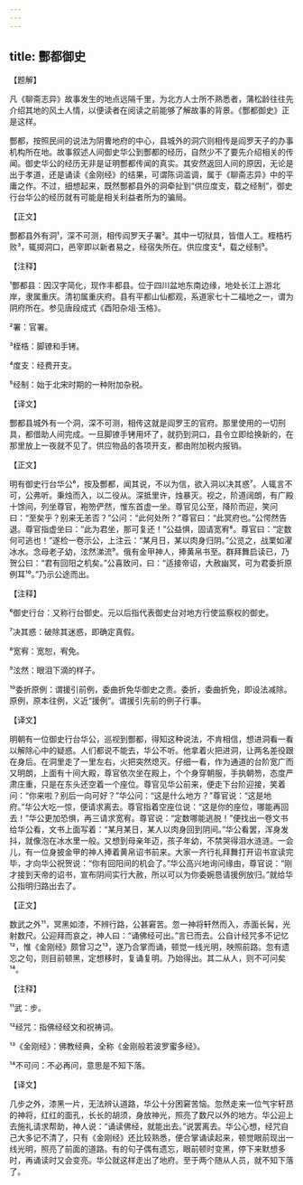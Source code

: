 ```yaml
---
---
---
```

title: 酆都御史
---




【题解】


凡《聊斋志异》故事发生的地点远隔千里，为北方人士所不熟悉者，蒲松龄往往先介绍其地的风土人情，以便读者在阅读之前能够了解故事的背景。《酆都御史》正是这样。

酆都，按照民间的说法为阴曹地府的中心，县城外的洞穴则相传是阎罗天子的办事机构所在地。故事叙述人间御史华公到酆都的经历，自然少不了要先介绍相关的传闻。御史华公的经历无非是证明酆都传闻的真实。其安然返回人间的原因，无论是出于孝道，还是诵读《金刚经》的结果，可谓陈词滥调，属于《聊斋志异》中的平庸之作。不过，细想起来，既然酆都县外的洞牵扯到“供应度支，载之经制”，御史行台华公的经历就有可能是相关利益者所为的骗局。


【正文】

酆都县外有洞¹，深不可测，相传阎罗天子署²。其中一切狱具，皆借人工。桎梏朽败³，辄掷洞口，邑宰即以新者易之，经宿失所在。供应度支⁴，载之经制⁵。

【注释】


¹酆都县：因汉字简化，现作丰都县。位于四川盆地东南边缘，地处长江上游北岸，隶属重庆。清初属重庆府。县有平都山仙都观，系道家七十二福地之一，谓为阴府所在。参见唐段成式《酉阳杂俎·玉格》。

²署：官署。

³桎梏：脚镣和手铐。

⁴度支：经费开支。

⁵经制：始于北宋时期的一种附加杂税。





【译文】


酆都县城外有一个洞，深不可测，相传这就是阎罗王的官府。那里使用的一切刑具，都借助人间完成。一旦脚镣手铐用坏了，就扔到洞口，县令立即给换新的，在那里放上一夜就不见了。供应物品的各项开支，都由附加税内报销。


【正文】

明有御史行台华公⁶，按及酆都，闻其说，不以为信，欲入洞以决其惑⁷。人辄言不可，公弗听。秉烛而入，以二役从。深抵里许，烛暴灭。视之，阶道阔朗，有广殿十馀间，列坐尊官，袍笏俨然，惟东首虚一坐。尊官见公至，降阶而迎，笑问曰：“至矣乎？别来无恙否？”公问：“此何处所？”尊官曰：“此冥府也。”公愕然告退。尊官指虚坐曰：“此为君坐，那可复还！”公益惧，固请宽宥⁸。尊官曰：“定数何可逃也！”遂检一卷示公，上注云：“某月日，某以肉身归阴。”公览之，战栗如濯冰水。念母老子幼，泫然涕流⁹。俄有金甲神人，捧黄帛书至。群拜舞启读已，乃贺公曰：“君有回阳之机矣。”公喜致问，曰：“适接帝诏，大赦幽冥，可为君委折原例耳¹⁰。”乃示公途而出。

【注释】


⁶御史行台：又称行台御史。元以后指代表御史台对地方行使监察权的御史。

⁷决其惑：破除其迷惑，即确定真假。

⁸宽宥：宽恕，宥免。

⁹泫然：眼泪下滴的样子。

¹⁰委折原例：谓援引前例，委曲折免华御史之责。委折，委曲折免，即设法减除。原例，原本往例，义近“援例”。谓援引先前的例子行事。





【译文】


明朝有一位御史行台华公，巡视到酆都，得知这种说法，不肯相信，想进洞看一看以解除心中的疑惑。人们都说不能去，华公不听。他拿着火把进洞，让两名差役跟在身后。在洞里走了一里左右，火把突然熄灭。仔细一看，作为通道的台阶宽广而又明朗，上面有十间大殿，尊官依次坐在殿上，个个身穿朝服，手执朝笏，态度严肃庄重，只是在东头还空着一个座位。尊官见华公前来，便走下台阶迎接，笑着问：“你来啦？别后一向可好？”华公问：“这是什么地方？”尊官说：“这是地府。”华公大吃一惊，便请求离去。尊官指着空座位说：“这是你的座位，哪能再回去！”华公更加恐惧，再三请求宽宥。尊官说：“定数哪能逃脱！”便找出一卷文书给华公看，文书上面写着：“某月某日，某人以肉身回到阴间。”华公看罢，浑身发抖，就像泡在冰水里一般。又想到母亲年迈，孩子年幼，不禁哭得泪水涟涟。一会儿，有一位身披金甲的神人捧着黄帛诏书前来。大家一齐行礼拜舞打开诏书宣读完毕，才向华公祝贺说：“你有回阳间的机会了。”华公高兴地询问缘由，尊官说：“刚才接到天帝的诏书，宣布阴间实行大赦，所以可以为你委婉恳请援例放归。”就给华公指明归路出去了。


【正文】

数武之外¹¹，冥黑如漆，不辨行路，公甚窘苦。忽一神将轩然而入，赤面长髯，光射数尺。公迎拜而哀之，神人曰：“诵佛经可出。”言已而去。公自计经咒多不记忆¹²，惟《金刚经》颇曾习之¹³，遂乃合掌而诵，顿觉一线光明，映照前路。忽有遗忘之句，则目前顿黑，定想移时，复诵复明。乃始得出。其二从人，则不可问矣¹⁴。

【注释】


¹¹武：步。

¹²经咒：指佛经经文和祝祷词。

¹³《金刚经》：佛教经典，全称《金刚般若波罗蜜多经》。

¹⁴不可问：不必再问，意思是不知下落。





【译文】


几步之外，漆黑一片，无法辨认道路，华公十分困窘苦恼。忽然走来一位气宇轩昂的神将，红红的面孔，长长的胡须，身放神光，照亮了数尺以外的地方。华公迎上去施礼请求帮助，神人说：“诵读佛经，就能出去。”说罢离去。华公心想，经咒自己大多记不清了，只有《金刚经》还比较熟悉，便合掌诵读起来，顿觉眼前现出一线光明，照亮了前面的道路。有的句子偶有遗忘，眼前顿时变黑，停下来默想多时，再诵读时又会变亮。华公就这样走出了地府。至于两个随从人员，就不知下落了。